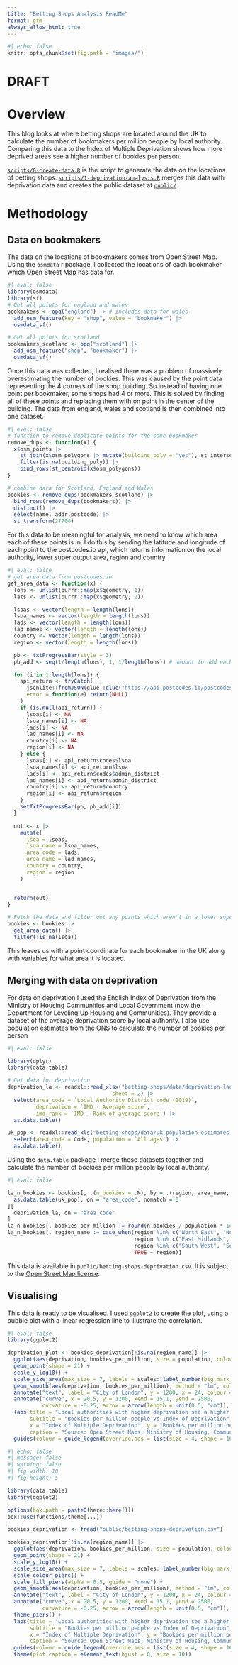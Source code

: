 ```yaml
---
title: "Betting Shops Analysis ReadMe"
format: gfm
always_allow_html: true
---
```

```r
#| echo: false
knitr::opts_chunk$set(fig.path = "images/")
```
# DRAFT
# Overview
This blog looks at where betting shops are located around the UK to calculate the number of bookmakers per million people by local authority. Comparing this data to the Index of Multiple Deprivation shows how more deprived areas see a higher number of bookies per person.

[`scripts/0-create-data.R`](https://github.com/piersyork/blog-analysis/tree/master/betting-shops/scripts/0-create-data.R) is the script to generate the data on the locations of betting shops. [`scripts/1-deprivation-analysis.R`](https://github.com/piersyork/blog-analysis/tree/master/betting-shops/scripts/1-deprivation-analysis.R) merges this data with deprivation data and creates the public dataset at [`public/`](https://github.com/piersyork/blog-analysis/tree/master/betting-shops/public).

# Methodology
## Data on bookmakers
The data on the locations of bookmakers comes from Open Street Map. Using the `osmdata` r package, I collected the locations of each bookmaker which Open Street Map has data for.
```r
#| eval: false
library(osmdata)
library(sf)
# Get all points for england and wales
bookmakers <- opq("england") |> # includes data for wales
  add_osm_feature(key = "shop", value = "bookmaker") |>
  osmdata_sf()

# Get all points for scotland
bookmakers_scotland <- opq("scotland") |>
  add_osm_feature("shop", "bookmaker") |>
  osmdata_sf()
```

Once this data was collected, I realised there was a problem of massively overestimating the number of bookies. This was caused by the point data representing the 4 corners of the shop building. So instead of having one point per bookmaker, some shops had 4 or more. This is solved by finding all of these points and replacing them with on point in the center of the building. The data from england, wales and scotland is then combined into one dataset.

```r
#| eval: false
# function to remove duplicate points for the same bookmaker
remove_dups <- function(x) {
  x$osm_points |>
    st_join(x$osm_polygons |> mutate(building_poly = "yes"), st_intersects) |>
    filter(is.na(building_poly)) |>
    bind_rows(st_centroid(x$osm_polygons))
}

# combine data for Scotland, England and Wales
bookies <- remove_dups(bookmakers_scotland) |>
  bind_rows(remove_dups(bookmakers)) |>
  distinct() |>
  select(name, addr.postcode) |>
  st_transform(27700)
```

For this data to be meaningful for analysis, we need to know which area each of these points is in. I do this by sending the latitude and longitude of each point to the postcodes.io api, which returns information on the local authority, lower super output area, region and country.

```r
#| eval: false
# get area data from postcodes.io
get_area_data <- function(x) {
  lons <- unlist(purrr::map(x$geometry, 1))
  lats <- unlist(purrr::map(x$geometry, 2))

  lsoas <- vector(length = length(lons))
  lsoa_names <- vector(length = length(lons))
  lads <- vector(length = length(lons))
  lad_names <- vector(length = length(lons))
  country <- vector(length = length(lons))
  region <- vector(length = length(lons))

  pb <- txtProgressBar(style = 3)
  pb_add <- seq(1/length(lons), 1, 1/length(lons)) # amount to add each loop

  for (i in 1:length(lons)) {
    api_return <- tryCatch(
      jsonlite::fromJSON(glue::glue("https://api.postcodes.io/postcodes?lon={lons[i]}&lat={lats[i]}&limit=1"))$result,
      error = function(e) return(NULL)
    )
    if (is.null(api_return)) {
      lsoas[i] <- NA
      lsoa_names[i] <- NA
      lads[i] <- NA
      lad_names[i] <- NA
      country[i] <- NA
      region[i] <- NA
    } else {
      lsoas[i] <- api_return$codes$lsoa
      lsoa_names[i] <- api_return$lsoa
      lads[i] <- api_return$codes$admin_district
      lad_names[i] <- api_return$admin_district
      country[i] <- api_return$country
      region[i] <- api_return$region
    }
    setTxtProgressBar(pb, pb_add[i])
  }

  out <- x |>
    mutate(
      lsoa = lsoas,
      lsoa_name = lsoa_names,
      area_code = lads,
      area_name = lad_names,
      country = country,
      region = region
    )


  return(out)
}

# Fetch the data and filter out any points which aren't in a lower super output area
bookies <- bookies |>
  get_area_data() |>
  filter(!is.na(lsoa))
```

This leaves us with a point coordinate for each bookmaker in the UK along with variables for what area it is located.

## Merging with data on deprivation
For data on deprivation I used the English Index of Deprivation from the Ministry of Housing Communities and Local Government (now the Department for Leveling Up Housing and Communities). They provide a dataset of the average deprivation score by local authority. I also use population estimates from the ONS to calculate the number of bookies per person
```r
#| eval: false

library(dplyr)
library(data.table)

# Get data for deprivation
deprivation_la <- readxl::read_xlsx("betting-shops/data/deprivation-lad.xlsx",
                                 sheet = 2) |>
  select(area_code = `Local Authority District code (2019)`,
         deprivation = `IMD - Average score`,
         imd_rank = `IMD - Rank of average score`) |>
  as.data.table()

uk_pop <- readxl::read_xls("betting-shops/data/uk-population-estimates-mid-2020.xls", sheet = 7, range = "A8:D426") |>
  select(area_code = Code, population = `All ages`) |>
  as.data.table()
```

Using the `data.table` package I merge these datasets together and calculate the number of bookies per million people by local authority.

```r
#| eval: false

la_n_bookies <- bookies[, .(n_bookies = .N), by = .(region, area_name, area_code)][
  as.data.table(uk_pop), on = "area_code", nomatch = 0
][
  deprivation_la, on = "area_code"
]
la_n_bookies[, bookies_per_million := round(n_bookies / population * 1e6, 3)]
la_n_bookies[, region_name := case_when(region %in% c("North East", "North West", "Yorkshire and The Humber") ~ "North",
                                        region %in% c("East Midlands", "West Midlands", "East of England") ~ "Midlands and East",
                                        region %in% c("South West", "South East") ~ "South",
                                        TRUE ~ region)]
```

This data is available in `public/betting-shops-deprivation.csv`. It is subject to the [Open Street Map license](https://www.openstreetmap.org/copyright).

## Visualising
This data is ready to be visualised. I used `ggplot2` to create the plot, using a bubble plot with a linear regression line to illustrate the correlation. 
```r
#| eval: false
library(ggplot2)

deprivation_plot <- bookies_deprivation[!is.na(region_name)] |>
  ggplot(aes(deprivation, bookies_per_million, size = population, colour = region_name, fill = region_name)) +
  geom_point(shape = 21) +
  scale_y_log10() +
  scale_size_area(max_size = 7, labels = scales::label_number(big.mark = ",")) +
  geom_smooth(aes(deprivation, bookies_per_million), method = "lm", colour = "#044a6b", inherit.aes = FALSE) +
  annotate("text", label = "City of London", y = 1200, x = 24, colour = "#393A76") +
  annotate("curve", x = 20.5, y = 1200, xend = 15.1, yend = 2500,
           curvature = -0.25, arrow = arrow(length = unit(0.5, "cm")), colour = "#393A76") +
  labs(title = "Local authorities with higher deprivation see a higher number of \nbookies per person",
       subtitle = "Bookies per million people vs Index of Deprivation",
       x = "Index of Multiple Deprivation", y = "Bookies per million people", colour = "Region", size = "Population",
       caption = "Source: Open Street Maps; Ministry of Housing, Communties and Local Government") +
  guides(colour = guide_legend(override.aes = list(size = 4, shape = 16, alpha = 0.5)))
```

```r
#| echo: false
#| message: false
#| warning: false
#| fig-width: 10
#| fig-height: 5

library(data.table)
library(ggplot2)

options(box.path = paste0(here::here()))
box::use(functions/theme[...])

bookies_deprivation <- fread("public/betting-shops-deprivation.csv")

bookies_deprivation[!is.na(region_name)] |>
  ggplot(aes(deprivation, bookies_per_million, size = population, colour = region_name, fill = region_name)) +
  geom_point(shape = 21) +
  scale_y_log10() +
  scale_size_area(max_size = 7, labels = scales::label_number(big.mark = ",")) +
  scale_colour_piers() +
  scale_fill_piers(alpha = 0.5, guide = "none") +
  geom_smooth(aes(deprivation, bookies_per_million), method = "lm", colour = "#044a6b", inherit.aes = FALSE) +
  annotate("text", label = "City of London", y = 1200, x = 24, colour = "#393A76") +
  annotate("curve", x = 20.5, y = 1200, xend = 15.1, yend = 2500,
           curvature = -0.25, arrow = arrow(length = unit(0.5, "cm")), colour = "#393A76") +
  theme_piers() +
  labs(title = "Local authorities with higher deprivation see a higher \nnumber of bookies per person",
       subtitle = "Bookies per million people vs Index of Deprivation",
       x = "Index of Multiple Deprivation", y = "Bookies per million people", colour = "Region", size = "Population",
       caption = "Source: Open Street Maps; Ministry of Housing, Communties and Local Government") +
  guides(colour = guide_legend(override.aes = list(size = 4, shape = 16, alpha = 0.5))) +
  theme(plot.caption = element_text(hjust = 0, size = 10))
```

